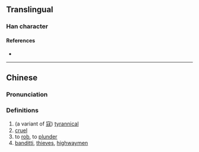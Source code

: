 {{character info/new}}
==Translingual==

===Han character===
{{Han char|rn=14|rad=冖|as=07|sn=9|four=|canj=BMUV|ids=⿱冖⿺元女}}

====References====
* {{Han ref|kx=0130.231|hdz=10304.010|uh=34C2|ud=13506}}

----

==Chinese==
{{zh-forms}}

===Pronunciation===
{{zh-pron
|m=kòu
|c=kaau3,taau3
|mc=
|oc=
|ma=
|cat=a,v,n
}}

===Definitions===
{{zh-hanzi}}

# (a variant of [[寇]]) [[tyrannical]]
# [[cruel]]
# to [[rob]], to [[plunder]]
# [[banditti]], [[thieves]], [[highwaymen]]